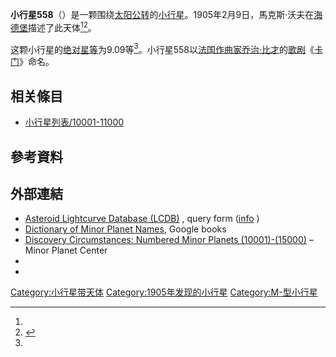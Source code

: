{{Infobox planet
 | minorplanet     = yes
 | name            = 558 Carmen
 | background      = #D6D6D6
 | image = 
 | image_size      = 
 | caption         =
 | discovery_ref   =  <ref name="MPC-object" />
 | discoverer      = [[馬克斯·沃夫|馬克斯·沃夫]]
 | discovery_site  = [[海德堡|海德堡]]
 | discovered      = 1905年2月9日
 | mpc_name        = 558 Carmen
 | alt_names       = 558 Carmen
 | pronounced      = 
 | named_after     = <ref name="MPC-object" />
 | mp_category     = [[主帶小行星|主帶小行星]] <ref name="MPC-object" /><ref name="jpldata" />
 | orbit_ref       = <ref name="a">[http://ssd.jpl.nasa.gov/sbdb.cgi?sstr=558 558] {{Wayback|url=http://ssd.jpl.nasa.gov/sbdb.cgi?sstr=558 |date=20210828020003 }}，小行星數據庫瀏覽器（JPL Small-Body Database Browser）－[[美国国家航空航天局|美国国家航空航天局]]喷气推进实验室</ref>
 | epoch           = 2018-03-23.0（[[儒略日|JD]] 2458200.5）
 | uncertainty     = 0
 | observation_arc = 
 | aphelion = {{convert|3.033|AU|km|3|abbr=on|lk=out}}
 | perihelion      = {{convert|2.7830789|AU|km|3|abbr=on}}
 | semimajor       = 2.9079329
 | eccentricity    = 0.0429356
 | period          = 4.96[[儒略年|yr]]
 | mean_anomaly    = 336.35511[[度_(温度)|°]]
 | mean_motion     = {{Deg2DMS|0.19875920|sup=ms}} / day
 | inclination     = 8.37452
 | asc_node        = 143.71783°
 | arg_peri        = 311.49779
 | mean_diameter   = 
 | rotation        = 
 | albedo          =
 | spectral_type   =
 | abs_magnitude   = 9.09<ref name="jpldata" />
}}
'''小行星558'''（{{lang-en|558 Carmen}}）是一颗围绕[[太阳|太阳]][[公转|公转]]的[[小行星|小行星]]。1905年2月9日，馬克斯·沃夫在[[海德堡|海德堡]]描述了此天体<ref name="a" /><ref>{{cite news|title=小行星列表|url=http://cfa-www.harvard.edu/iau/lists/NumberedMPs.txt|accessdate=2018-10-19|newspaper=哈佛大学|archive-date=2008-05-17|archive-url=https://web.archive.org/web/20080517010638/http://cfa-www.harvard.edu/iau/lists/NumberedMPs.txt|dead-url=no}}</ref>。

这颗小行星的[[绝对星等|绝对星等]]为9.09等<ref name="a" />。小行星558以[[法国|法国]][[作曲家|作曲家]][[乔治·比才|乔治·比才]]的[[歌剧|歌剧]]《[[卡门|卡门]]》命名。

== 相关條目 ==
*[[小行星列表/10001-11000|小行星列表/10001-11000]]

== 參考資料 ==
{{reflist|refs=

<ref name="jpldata">{{cite web
  |type       = 2018-01-26 last obs.
  |title      = JPL Small-Body Database Browser:558 Carmen-558 Carmen
  |url        = https://ssd.jpl.nasa.gov/sbdb.cgi?sstr=558
  |publisher  = [[Jet_Propulsion_Laboratory|Jet Propulsion Laboratory]]
  |accessdate = 28 March 2018}}</ref>

<ref name="MPC-object">{{cite web
  |title      = 558 Carmen
  |work      = Minor Planet Center
  |url      = https://www.minorplanetcenter.net/db_search/show_object?object_id=558
  |accessdate      = 28 March 2018
  |archive-date      = 2020-05-06
  |archive-url      = https://web.archive.org/web/20200506122059/https://www.minorplanetcenter.net/db_search/show_object?object_id=558
  |dead-url      = no
  }}</ref>

}}

==  外部連結 ==
* [http://www.minorplanet.info/PHP/lcdbsummaryquery.php Asteroid Lightcurve Database (LCDB)] {{Wayback|url=http://www.minorplanet.info/PHP/lcdbsummaryquery.php |date=20171210173955 }}, query form ([http://www.minorplanet.info/lightcurvedatabase.html info] {{Wayback|url=http://www.minorplanet.info/lightcurvedatabase.html |date=20171216050541 }})
* [https://books.google.com/books?id=aeAg1X7afOoC&pg Dictionary of Minor Planet Names], Google books
* [http://www.minorplanetcenter.net/iau/lists/NumberedMPs010001.html Discovery Circumstances: Numbered Minor Planets (10001)-(15000)] {{Wayback|url=http://www.minorplanetcenter.net/iau/lists/NumberedMPs010001.html |date=20180612162317 }} – Minor Planet Center
* {{AstDys|558}}
* {{JPL small body}}

{{Minor Planet Number|[[小行星557|小行星557]]|[[小行星559|小行星559]]}}
{{小天体}}

[[Category:小行星带天体|Category:小行星带天体]]
[[Category:1905年发现的小行星|Category:1905年发现的小行星]]
[[Category:M-型小行星|Category:M-型小行星]]